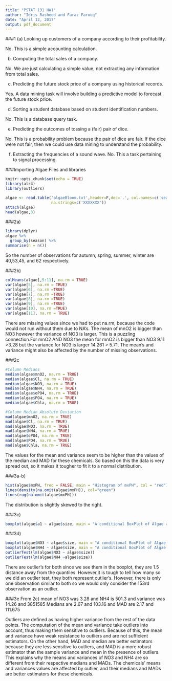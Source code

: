 ```yaml
---
title: "PSTAT 131 HW1"
author: "Idris Rasheed and Faraz Farooq"
date: "April 12, 2017"
output: pdf_document
---
```

###1
(a) Looking up customers of a company according to their profitability.

No. This is a simple accounting calculation. 

(b) Computing the total sales of a company.

No. We are just calculating a simple value, not extracting any information from total sales.

(c) Predicting the future stock price of a company using historical records.

Yes. A data mining task will involve building a predictive model to forecast the future stock price. 

(d) Sorting a student database based on student identification numbers.

No. This is a database query task. 

(e) Predicting the outcomes of tossing a (fair) pair of dice.

No. This is a probability problem because the pair of dice are fair. If the dice were not fair, then we could use data mining to understand the probability. 

(f) Extracting the frequencies of a sound wave.
No. This a task pertaining to signal processing.

###Importing Algae Files and libraries
```r
knitr::opts_chunk$set(echo = TRUE)
library(alr4)
library(outliers)
```

```r
algae <- read.table('algaeBloom.txt',header=F,dec='.', col.names=c('season','size','speed','mxPH','mnO2','Cl','NO3','NH4','oPO4', 'PO4','Chla','a1','a2','a3','a4','a5','a6','a7'), 
                    na.strings=c('XXXXXXX')) 
attach(algae) 
head(algae,3)
```

###2a)
```r
library(dplyr)
algae %>% 
  group_by(season) %>% 
summarise(n = n())
```
So the number of observations for autumn, spring, summer, winter are 40,53,45, and 62 respectively. 

###2b)
```r
colMeans(algae[,5:11], na.rm = TRUE)
var(algae[5], na.rm = TRUE)
var(algae[6], na.rm =TRUE)
var(algae[7], na.rm =TRUE)
var(algae[8], na.rm =TRUE)
var(algae[9], na.rm =TRUE)
var(algae[10], na.rm =TRUE)
var(algae[11], na.rm = TRUE)
```

There are missing values since we had to put na.rm, because the code would not run without them due to NA's. The mean of mnO2 is bigger than NO3 however the variance of NO3 is larger. This is a puzzling connection.For mnO2 AND NO3 the mean for mnO2 is bigger than NO3 9.11 >3.28 but the variance for NO3 is larger 14.261 > 5.71. The mean's and variance might also be affected by the number of missing observations.

###2c
```r
#Column Medians
median(algae$mnO2, na.rm = TRUE)
median(algae$Cl, na.rm = TRUE)
median(algae$NO3, na.rm = TRUE)
median(algae$NH4, na.rm = TRUE)
median(algae$oPO4, na.rm = TRUE)
median(algae$PO4, na.rm = TRUE)
median(algae$Chla, na.rm = TRUE)
```

```r
#Column Median Absolute Deviation
mad(algae$mnO2, na.rm = TRUE)
mad(algae$Cl, na.rm = TRUE)
mad(algae$NO3, na.rm = TRUE)
mad(algae$NH4, na.rm = TRUE)
mad(algae$oPO4, na.rm = TRUE)
mad(algae$PO4, na.rm = TRUE)
mad(algae$Chla, na.rm = TRUE)
```
The values for the mean and variance seem to be higher than the values of the median and MAD for these chemicals. So based on this the data is very spread out, so it makes it tougher to fit it to a normal distribution. 

###3a-b)
```r
hist(algae$mxPH, freq = FALSE, main = "Histogram of mxPH", col = "red") # It looks a bit skewed to the right.
lines(density(na.omit(algae$mxPH)), col="green")
lines(rug(na.omit(algae$mxPH)))

```
The distribution is slightly skewed to the right. 

###3c)
```r
boxplot(algae$a1 ~ algae$size, main = "A conditional BoxPlot of Algae a1")
```

###3d)
```r
boxplot(algae$NO3 ~ algae$size, main = "A conditional BoxPlot of Algae NO3")
boxplot(algae$NH4 ~ algae$size, main = "A conditional BoxPlot of Algae NH4")
outlierTest(lm(algae$NO3 ~ algae$size))
outlierTest(lm(algae$NH4 ~algae$size))

```
There are outlier's for both since we see them in the boxplot, they are 1.5 distance away from the quantiles. However,it is tough to tell how many so we did an outlier test, they both represent outlier's. However, there is only one observation similar to both so we would only consider the 153rd observation as an outlier. 

###3e
From 2c)
mean of NO3 was 3.28 and NH4 is 501.3 and variance was 14.26 and 3851585 
Medians are 2.67 and 103.16 and MAD are 2.17 and 111.675

Outliers are defined as having higher variance from the rest of the data points. The computation of the mean and variance take outliers into account, thus making them sensitive to outliers.  Because of this, the mean and variance have weak resistance to outliers and are not sufficient estimators. On the other hand, MAD and median are better estimators because they are less sensitive to outliers, and MAD is a more robust estimator than the sample variance and mean in the presence of outliers.  This explains why the means and variances of NO3 and NH4 are so different from their respective medians and MADs. The chemicals' means and variances values are affected by outlier, and their medians and MADs are better estimators for these chemicals.

